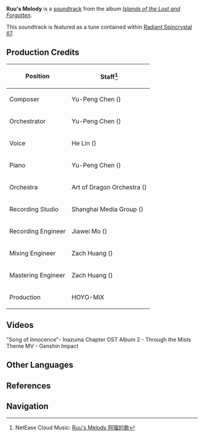 {{Soundtrack Infobox
|title          =
|image          = Islands of the Lost and Forgotten.png
|album          = Islands of the Lost and Forgotten
|disc           = 1
|number         = 30
|featured       =
|featured2      =
|featured3      =
|featured_disc  =
|featured_disc2 =
|featured_disc3 =
|youtube_id     = UejrqpW7CnM
|youtube_time   = 1
|spotify_id     = 3ln1tgCPCWy1h8xG2r81wM
|played_in      = 
|during         = Animated cutscene in ''[[The Sun-Wheel and Mt. Kanna]]''
|domain         =
|previous       = A Memorable Fancy
|next           = Pathway to the Hidden Isles
}}
'''Ruu's Melody''' is a [[soundtrack]] from the album ''[[Islands of the Lost and Forgotten]]''.

This soundtrack is featured as a tune contained within [[Radiant Spincrystal 67]].

==Production Credits==
{| class="wikitable" style="text-align:left; height:0.5em"
! Position
! Staff<ref>NetEase Cloud Music: [https://music.163.com/#/song?id=1937114230 Ruu's Melody 阿瑠的歌]</ref>
|-
! Composer
| Yu-Peng Chen ({{zh|陈致逸}})
|-
! Orchestrator
| Yu-Peng Chen ({{zh|陈致逸}})
|-
! Voice
| He Lin ({{zh|林禾}})
|-
! Piano
| Yu-Peng Chen ({{zh|陈致逸}})
|-
! Orchestra
| Art of Dragon Orchestra ({{zh|龙之艺交响乐团}})
|-
! Recording Studio
| Shanghai Media Group ({{zh|上海广播大厦}})
|-
! Recording Engineer
| Jiawei Mo ({{zh|莫家伟}})
|-
! Mixing Engineer
| Zach Huang ({{zh|黄巍}})
|-
! Mastering Engineer
| Zach Huang ({{zh|黄巍}})
|-
! Production
| HOYO-MiX
|}

==Videos==
<gallery>
"Song of Innocence"- Inazuma Chapter OST Album 2 - Through the Mists Theme MV - Genshin Impact
</gallery>
<!--
==Trivia==
-->
==Other Languages==
{{Other Languages
|en      = Ruu's Melody
|zhs     = 阿瑠的歌
|zhs_rm  = Ā Liú de Gē
|zht     = 阿瑠的歌
|zht_rm  = Ā Liú de Gē
|zh_tl   = Ruu's Song
|ja      = ルーのメロディー
|ja_rm   = Ruu no Merodii
|ja_tl   = Ruu's Melody
|ko      = Ruu's Melody<ref name="RS">{{Ref/Item|Radiant Spincrystal 67|note=Korean, Spanish, French, Russian, Thai, Vietnamese, German, Indonesian, Portuguese, Turkish}}</ref>
|es      = Ruu's Melody<ref name="RS" />
|fr      = Ruu's Melody<ref name="RS" />
|ru      = Ruu's Melody<ref name="RS" />
|th      = Ruu's Melody<ref name="RS" />
|vi      = Khúc Hát Của Ruu<ref name="RS" />
|de      = Ruu's Melody<ref name="RS" />
|id      = Ruu's Melody<ref name="RS" />
|pt      = Ruu's Melody<ref name="RS" />
|tr      = Ruu's Melody<ref name="RS" />
|it      = 
}}

==References==
{{Reflist}}

==Navigation==
{{Soundtrack Navbox|Islands of the Lost and Forgotten}}